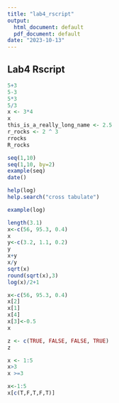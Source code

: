 ```yaml
---
title: "lab4_rscript"
output:
  html_document: default
  pdf_document: default
date: "2023-10-13"
---
```


## Lab4 Rscript

```r
5+3
5-3
5*3
5/3
x <- 3*4
x
this_is_a_really_long_name <- 2.5
r_rocks <- 2 ^ 3  
rrocks
R_rocks

seq(1,10)
seq(1,10, by=2)
example(seq)
date()

help(log)
help.search("cross tabulate")

example(log)

length(3.1)
x<-c(56, 95.3, 0.4)
x
y<-c(3.2, 1.1, 0.2)
y
x+y
x/y
sqrt(x)
round(sqrt(x),3)
log(x)/2+1

x<-c(56, 95.3, 0.4)
x[2]
x[1]
x[4]
x[3]<-0.5
x

z <- c(TRUE, FALSE, FALSE, TRUE)
z

x <- 1:5
x>3
x >=3

x<-1:5
x[c(T,F,T,F,T)]


```
